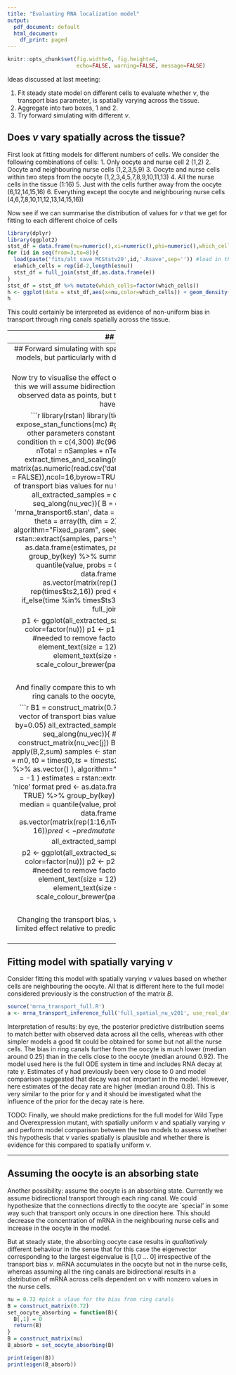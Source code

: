 ```yaml
---
title: "Evaluating RNA localization model"
output:
  pdf_document: default
  html_document:
    df_print: paged
---
```

```r
knitr::opts_chunk$set(fig.width=6, fig.height=4,
                      echo=FALSE, warning=FALSE, message=FALSE)
```

Ideas discussed at last meeting:

1. Fit steady state model on different cells to evaluate whether $\nu$, the transport bias parameter, is spatially varying across the tissue.
2. Aggregate into two boxes, 1 and 2. 
3. Try forward simulating with different $\nu$. 

## Does $\nu$ vary spatially across the tissue?
First look at fitting models for different numbers of cells.
We consider the following combinations of cells:
1. Only oocyte and nurse cell 2 (1,2)
2. Oocyte and neighbouring nurse cells (1,2,3,5,9)
3. Oocyte and nurse cells within two steps from the oocyte (1,2,3,4,5,7,8,9,10,11,13)
4. All the nurse cells in the tissue (1:16)
5. Just with the cells further away from the oocyte (6,12,14,15,16) 
6. Everything except the oocyte and neighbouring nurse cells (4,6,7,8,10,11,12,13,14,15,16))

Now see if we can summarise the distribution of values for $\nu$ that we get for fitting to each different choice of cells
```r
library(dplyr)
library(ggplot2)
stst_df = data.frame(nu=numeric(),xi=numeric(),phi=numeric(),which_cells=integer())
for (id in seq(from=3,to=8)){
  load(paste('fits/alt_save_MCStstv20',id,'.Rsave',sep='')) #load in the results of fitting at stst for each choice of cells
  e$which_cells = rep(id-2,length(e$nu))
  stst_df = full_join(stst_df,as.data.frame(e))  
}
stst_df = stst_df %>% mutate(which_cells=factor(which_cells))
h <- ggplot(data = stst_df,aes(x=nu,color=which_cells)) + geom_density() + theme_bw()
h
```

This could certainly be interpreted as evidence of non-uniform bias in transport through ring canals spatially across the tissue.


----------------------------------------------------------------------------
## Two super-compartments

To reduce stochastic variation due to small sample sizes, we further consider agreggating into two super-compartments.
I assume well mixed concentrations of mRNA in each super-compartment.
If $\mathbf{y}$ is the vector of RNA concentrations in the oocyte and nurse cells, let $x_1$ be the sum over cells in the LHS of the tissue, and $x_2$ be the sum over cells in the RHS. By summing the original ODEs over the appropriate cell indices, we get:
\begin{eqnarray}
\frac{\text{d}x_1}{\text{d}t} &= 7a - b*(1-\nu)x_1 + b\nu x_2, \\
\frac{\text{d}x_2}{\text{d}t} &= 8a - b\nu x_2 + b(1-\nu) x_1.
\end{eqnarray}

From behaviour in the long time limit, (assuming $\nu \neq 0$) we get $$ x_2 = \frac{8a + b(1-\nu) x_1}{b\nu}. $$

```r
library(rstan)
library(mvtnorm)
library(dplyr)
rstan_options(auto_write = TRUE)
options(mc.cores = parallel::detectCores())
#read in data on WT
N=6 # sample size
data = matrix(as.numeric(read.csv('data/exp_data.csv',sep=',',header=FALSE,stringsAsFactors = FALSE)),ncol=16,byrow=TRUE)
data = data[seq_len(N),]
#aggregate into two compartments
x1_obs = data[,seq(from=1,to=16,by=2)] %>% apply(.,1,sum)
x2_obs = data[,seq(from=2,to=16,by=2)] %>% apply(.,1,sum)

  estimates <- stan(file = 'super_compartment_model.stan',
                    data = list (
                      N = N,
                      x1_obs = x1_obs,
                      x2_obs = x2_obs
                      ),
                    seed = 42,
                    chains = 4,
                    warmup = 1000,
                    iter = 2000,
                    control = list(adapt_delta = 0.99)
  )
print(estimates, pars = c('a','b','nu','sigma'))
pairs(estimates, pars = c('a','b','nu','sigma'))
```

The results from the two super-compartment model contradict what we have found using the full data suggesting that transport through ring canals should be less biased than previously thought, with median of $\nu=0.71$. However, these results rely upon an assumption of well mixed concentrations of mRNA within each super-compartment. This assumption does not hold. I would suggest that the results here may be misleading due to the inaccuracy of this assumption. 


----------------------------------
## Forward simulating with spatially varying $\nu$
We try forward simulating with different models, but particularly with different $\nu$ for the connections from neighbouring nurse cells to the oocyte. 

Now try to visualise the effect of changing $\nu$ by forward simulating from the model. (For this we will assume bidirectional transport through all ring canals again). We show the observed data as points, but the simulations use fixed values of the parameters and have not been fitted to these data. 

```r
library(rstan)
library(tidyr)
mc <- stan_model('model_comparison5.stan')
expose_stan_functions(mc) #get hold of functions defined in the stan code
#keep all other parameters constant during this experiment
m0 = c(0, rep(1,15)) #initial condition
th = c(4,300) #c(96.5,249)
sig = 50
phi = 0.289
nSamples = 15
nTest = 5
nTotal = nSamples + nTest
source('extract_times_and_scaling.R')
times = extract_times_and_scaling(nSamples,nTest,test_on_mutant_data=FALSE)
data = matrix(as.numeric(read.csv('data/exp_data.csv',sep=',',header=FALSE,stringsAsFactors = FALSE)),ncol=16,byrow=TRUE)
raw_data = data[times$sort_indices2,]
#take a vector of transport bias values for nu to loop through
nu_vec = seq(from=0.7, to=1, by=0.05)
all_extracted_samples = data.frame(rna=numeric(),time=numeric())
for (j in seq_along(nu_vec)){
B = construct_matrix(nu_vec[j])
samples <- stan(file = 'mrna_transport6.stan',
                  data = list (
                    T  = nTotal,
                    y0 = m0,
                    t0 = times$t0,
                    ts = times$ts2,
                    theta = array(th, dim = 2),
                    sigma = sig,
                    phi = phi,
                    B = B %>% as.vector()
                  ),
                  algorithm="Fixed_param",
                  seed = 42,
                  chains = 1,
                  iter =100, 
                  refresh = -1
  )
estimates = rstan::extract(samples, pars='y_hat')
#make the samples go in a 'nice' format
pred <- as.data.frame(estimates, pars = 'y_hat') %>%
  gather(factor_key = TRUE) %>%
  group_by(key) %>%
  summarize(lb = quantile(value, probs = 0.05),
            median = quantile(value, probs = 0.5),
            ub = quantile(value, probs = 0.95))
xdata <- data.frame(rna = as.vector(raw_data),cellID = as.vector(matrix(rep(1:16,nTotal),nrow=nTotal,byrow=TRUE)),time = rep(times$ts2,16))
pred <- pred %>% bind_cols(xdata) %>%
        mutate(split = if_else(time %in% times$ts3,'train','test'),
               nu = nu_vec[j])
all_extracted_samples = full_join(all_extracted_samples, pred)
}

p1 <- ggplot(all_extracted_samples, aes(x = time, y = median, group = factor(nu), color=factor(nu)))
p1 <- p1 + geom_line() +
  facet_wrap(~cellID,scales='free') +   #needed to remove factor(cellID) 
  labs(x = "time", y = "rna") +
  theme(text = element_text(size = 12), axis.text = element_text(size = 12),
        strip.text = element_text(size = 8)) + 
  scale_color_discrete(name = "nu") + 
  scale_colour_brewer(palette=7) + 
  geom_point(aes(x = time, y = rna))
p1

```

And finally compare this to what happens when we change one the transport bias for ring canals to the oocyte, with bias $\nu$ for the other ring canals fixed at $0.71$. 

```r
B1 = construct_matrix(0.71) #we fix ring canals for all other nurse cells
#take a vector of transport bias values for nu to loop through
nu_vec = seq(from=0.7, to=1, by=0.05)
all_extracted_samples = data.frame(rna=numeric(),time=numeric())
for (j in seq_along(nu_vec)){
#mess around with ring canals into oocyte 
  B2 = construct_matrix(nu_vec[j])
  B = B1
  B[,1] = B2[,1]
  B[1,] = B2[1,]
  diag(B) = diag(B) - apply(B,2,sum)
samples <- stan(file = 'mrna_transport6.stan',
                  data = list (
                    T  = nTotal,
                    y0 = m0,
                    t0 = times$t0,
                    ts = times$ts2,
                    theta = array(th, dim = 2),
                    sigma = sig,
                    phi = phi,
                    B = B %>% as.vector()
                  ),
                  algorithm="Fixed_param",
                  seed = 42,
                  chains = 1,
                  iter =100, 
                  refresh = -1
  )
estimates = rstan::extract(samples, pars='y_hat')
#make the samples go in a 'nice' format
pred <- as.data.frame(estimates, pars = 'y_hat') %>%
  gather(factor_key = TRUE) %>%
  group_by(key) %>%
  summarize(lb = quantile(value, probs = 0.05),
            median = quantile(value, probs = 0.5),
            ub = quantile(value, probs = 0.95))
xdata <- data.frame(rna = as.vector(raw_data),cellID = as.vector(matrix(rep(1:16,nTotal),nrow=nTotal,byrow=TRUE)),time = rep(times$ts2,16))
pred <- pred %>% bind_cols(xdata) %>%
        mutate(split = if_else(time %in% times$ts3,'train','test'),
               nu = nu_vec[j])
all_extracted_samples = full_join(all_extracted_samples, pred)
}

p2 <- ggplot(all_extracted_samples, aes(x = time, y = median, group = factor(nu), color=factor(nu)))
p2 <- p2 + geom_line() +
  facet_wrap(~cellID,scales='free') +   #needed to remove factor(cellID) 
  labs(x = "time", y = "rna") +
  theme(text = element_text(size = 12), axis.text = element_text(size = 12),
        strip.text = element_text(size = 8)) + 
  scale_color_discrete(name = "nu") + 
  scale_colour_brewer(palette=7) + 
  geom_point(aes(x = time, y = rna))
p2

```

Changing the transport bias, $\nu$, for selected ring canals neighbouring the oocyte has limited effect relative to predictions from the simpler model where $\nu$ is assumed to be spatially uniform. 

--------------------------
## Fitting model with spatially varying $\nu$

Consider fitting this model with spatially varying $\nu$ values based on whether cells are neighbouring the oocyte. All that is different here to the full model considered previously is the construction of the matrix $B$. 

```r
source('mrna_transport_full.R')
a <- mrna_transport_inference_full('full_spatial_nu_v201', use_real_data = TRUE, run_mcmc = FALSE, nSamples=6, nTest=14, show_diagnostic_plots = TRUE, parametersToPlot = c("a","b","phi","sigma","gamma","nu1","nu2"), test_on_mutant_data = FALSE)

```

Interpretation of results: by eye, the posterior predictive distribution seems to match better with observed data across all the cells, whereas with other simpler models a good fit could be obtained for some but not all the nurse cells. The bias in ring canals further from the oocyte is much lower (median around 0.25) than in the cells close to the oocyte (median around 0.92). The model used here is the full ODE system in time and includes RNA decay at rate $\gamma$. Estimates of $\gamma$ had previously been very close to 0 and model comparison suggested that decay was not important in the model. However, here estimates of the decay rate are higher (median around 0.8). This is very similar to the prior for $\gamma$ and it should be investigated what the influence of the prior for the decay rate is here.

TODO: Finally, we should make predictions for the full model for Wild Type and Overexpression mutant, with spatially uniform $\nu$ and spatially varying $\nu$ and perform model comparison between the two models to assess whether this hypothesis that $\nu$ varies spatially is plausible and whether there is evidence for this compared to spatially uniform $\nu$.

-----------------------------------------------

## Assuming the oocyte is an absorbing state
Another possibility: assume the oocyte is an absorbing state. Currently we assume bidirectional transport through each ring canal. We could hypothesize that the connections directly to the oocyte are `special' in some way such that transport only occurs in one direction here. This should decrease the concentration of mRNA in the neighbouring nurse cells and increase in the oocyte in the model.

But at steady state, the absorbing oocyte case results in *qualitatively* different behaviour in the sense that for this case the eigenvector corresponding to the largest eigenvalue is [1,0 ... 0] irrespective of the transport bias $\nu$. 
mRNA accumulates in the oocyte but not in the nurse cells, whereas assuming all the ring canals are bidirectional results in a distribution of mRNA across cells dependent on $\nu$ with nonzero values in the nurse cells.


```r
nu = 0.72 #pick a vlaue for the bias from ring canals
B = construct_matrix(0.72)
set_oocyte_absorbing = function(B){
  B[,1] = 0
  return(B)
}
B = construct_matrix(nu)
B_absorb = set_oocyte_absorbing(B)

print(eigen(B))
print(eigen(B_absorb))
```
